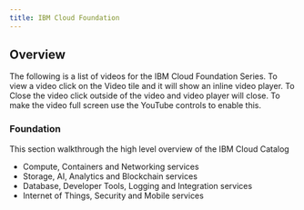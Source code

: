 ```yaml
---
title: IBM Cloud Foundation
---
```


## Overview
The following is a list of videos for the IBM Cloud Foundation Series. To view a
video click on the Video tile and it will show an inline video player. To Close the video
click outside of the video and video player will close. To make the video full screen
use the YouTube controls to enable this.



### Foundation

This section walkthrough the high level overview of the IBM Cloud Catalog

- Compute, Containers and Networking services 
- Storage, AI, Analytics and Blockchain services 
- Database, Developer Tools, Logging and Integration services 
- Internet of Things, Security and Mobile services 

<VideoTile content="foundation" tileColor="bx--article-card--ibm">
</VideoTile>

